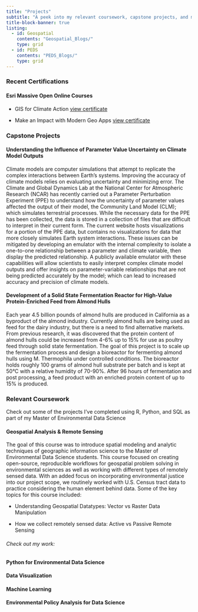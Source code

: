 ```yaml
---
title: "Projects"
subtitle: "A peek into my relevant coursework, capstone projects, and my efforts to demostrate life-long learning"
title-block-banner: true
listing: 
  - id: Geospatial
    contents: "Geospatial_Blogs/"
    type: grid
  - id: PEDS
    contents: "PEDS_Blogs/"
    type: grid
---
```


### Recent Certifications

#### Esri Massive Open Online Courses

-   GIS for Climate Action [view certificate](certificates/GISClimCert.pdf){target="_blank"}

-   Make an Impact with Modern Geo Apps [view certificate](certificates/GeoAppCert.pdf){target="_blank"}

### Capstone Projects

#### Understanding the Influence of Parameter Value Uncertainty on Climate Model Outputs

Climate models are computer simulations that attempt to replicate the complex interactions between Earth's systems. Improving the accuracy of climate models relies on evaluating uncertainty and minimizing error. The Climate and Global Dynamics Lab at the National Center for Atmospheric Research (NCAR) has recently carried out a Parameter Perturbation Experiment (PPE) to understand how the uncertainty of parameter values affected the output of their model, the Community Land Model (CLM); which simulates terrestrial processes. While the necessary data for the PPE has been collected, the data is stored in a collection of files that are difficult to interpret in their current form. The current website hosts visualizations for a portion of the PPE data, but contains no visualizations for data that more closely simulates Earth system interactions. These issues can be mitigated by developing an emulator with the internal complexity to isolate a one-to-one relationship between a parameter and climate variable, then display the predicted relationship. A publicly available emulator with these capabilities will allow scientists to easily interpret complex climate model outputs and offer insights on parameter-variable relationships that are not being predicted accurately by the model; which can lead to increased accuracy and precision of climate models.

#### Development of a Solid State Fermentation Reactor for High-Value Protein-Enriched Feed from Almond Hulls

Each year 4.5 billion pounds of almond hulls are produced in California as a byproduct of the almond industry. Currently almond hulls are being used as feed for the dairy industry, but there is a need to find alternative markets. From previous research, it was discovered that the protein content of almond hulls could be increased from 4-6% up to 15% for use as poultry feed through solid state fermentation. The goal of this project is to scale up the fermentation process and design a bioreactor for fermenting almond hulls using M. Thermophila under controlled conditions. The bioreactor holds roughly 100 grams of almond hull substrate per batch and is kept at 50°C with a relative humidity of 70-90%. After 96 hours of fermentation and post processing, a feed product with an enriched protein content of up to 15% is produced.

### Relevant Coursework

Check out some of the projects I've completed using R, Python, and SQL as part of my Master of Environmental Data Science

#### Geospatial Analysis & Remote Sensing

The goal of this course was to introduce spatial modeling and analytic techniques of geographic information science to the Master of Environmental Data Science students. This course focused on creating open-source, reproducible workflows for geospatial problem solving in environmental sciences as well as working with different types of remotely sensed data. With an added focus on incorporating environmental justice into our project scope, we routinely worked with U.S. Census tract data to practice considering the human element behind data. Some of the key topics for this course included:

-   Understanding Geospatial Datatypes: Vector vs Raster Data Manipulation

-   How we collect remotely sensed data: Active vs Passive Remote Sensing

###### Check out my work:

::: {#Geospatial}
:::

#### Python for Environmental Data Science

::: {#PEDS}
:::

#### Data Visualization

#### Machine Learning

#### Environmental Policy Analysis for Data Science
